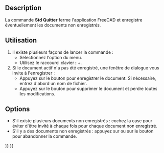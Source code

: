 <languages/>

{{Docnav/fr
|[[Std_PrintPdf/fr|Exporter au format PDF]]
|
|[[Std_File_Menu/fr|Menu Fichier]]
|IconL=Std_PrintPdf.svg
|IconR=
|IconC=Freecad.svg
}}

{{GuiCommand/fr
|Name=Std Quit
|Name/fr=Std Quitter
|MenuLocation=Fichier → Quitter
|Workbenches=Tous
|Shortcut={{KEY|Alt}}+{{KEY|F4}}
|SeeAlso=[[Std_CloseActiveWindow/fr|Std Fermer]]
}}

==Description==

La commande '''Std Quitter''' ferme l'application FreeCAD et enregistre éventuellement les documents non enregistrés.

<span id="Usage"></span>
== Utilisation ==

# Il existe plusieurs façons de lancer la commande :
#* Sélectionnez l'option {{MenuCommand|Fichier → [[Image:Std_Quit.svg|16px]] Quitter}} du menu.
#* Utilisez le raccourci clavier : {{KEY|Alt}}+{{KEY|F4}}.
# Si le document actif n'a pas été enregistré, une fenêtre de dialogue vous invite à l'enregistrer :
#* Appuyez sur le bouton {{Button|Enregistre le document actif}} pour enregistrer le document. Si nécessaire, entrez d'abord un nom de fichier.
#* Appuyez sur le bouton {{Button|Fermer sans enregistrer}} pour supprimer le document et perdre toutes les modifications.

==Options==

* S'il existe plusieurs documents non enregistrés : cochez la case {{MenuCommand|Appliquer la réponse à tous}} pour éviter d'être invité à chaque fois pour chaque document non enregistré.
* S'il y a des documents non enregistrés : appuyez sur {{KEY|Échap}} ou sur le bouton {{Button|Annuler}} pour abandonner la commande.


{{Docnav/fr
|[[Std_PrintPdf/fr|Exporter au format PDF]]
|
|[[Std_File_Menu/fr|Menu Fichier]]
|IconL=Std_PrintPdf.svg
|IconR=
|IconC=Freecad.svg
}}

{{Std_Base_navi{{#translation:}}}}
{{Userdocnavi{{#translation:}}}}